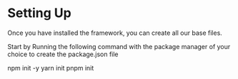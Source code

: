 

# Setting Up

Once you have installed the framework, you can create all our base files.

Start by Running the following command with the package manager of your choice to create the package.json file

<Tabs groupId="packageManager">
  <TabItem value="npm" label="Npm" default>
     <CodeBlock className="language-bash">
        npm init -y
     </CodeBlock>
  </TabItem>
  <TabItem value="yarn" label="Yarn">
    <CodeBlock className="language-bash">
        yarn init
     </CodeBlock>
  </TabItem>
  <TabItem value="pnpm" label="pnpm">
     <CodeBlock className="language-bash">
        pnpm init
     </CodeBlock>
  </TabItem>
</Tabs>

